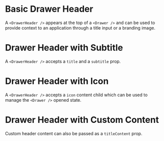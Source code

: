 
# Basic Drawer Header

A `<DrawerHeader />` appears at the top of a `<Drawer />` and can be used to provide context to an application through a title input or a branding image.

<BasicDrawerHeader />

# Drawer Header with Subtitle

A `<DrawerHeader />` accepts a `title` and a `subtitle` prop.

<DrawerHeaderWithSubtitle />

# Drawer Header with Icon

A `<DrawerHeader />` accepts a `icon` content child which can be used to manage the `<Drawer />` opened state.

<DrawerHeaderWithIcon />

# Drawer Header with Custom Content

Custom header content can also be passed as a `titleContent` prop.

<DrawerHeaderWithTitleContent />
